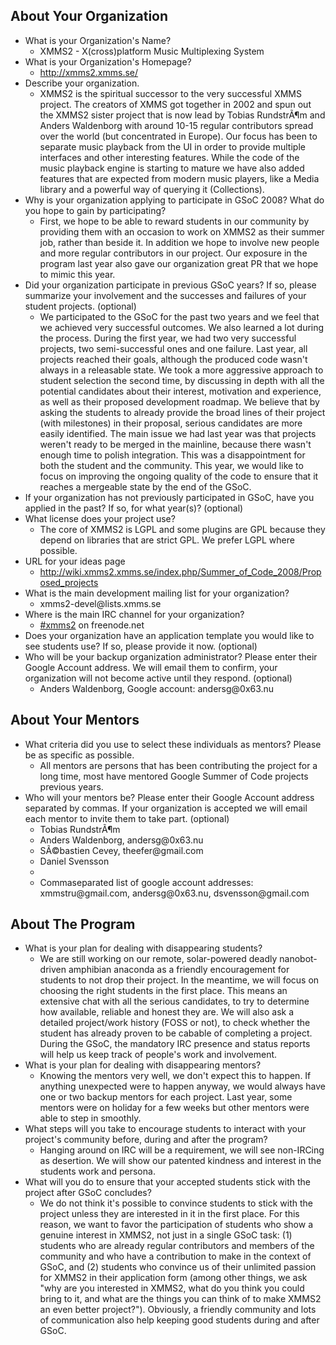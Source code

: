 == About Your Organization ==
* What is your Organization's Name?
** XMMS2 - X(cross)platform Music Multiplexing System
* What is your Organization's Homepage?
** http://xmms2.xmms.se/
* Describe your organization.
** XMMS2 is the spiritual successor to the very successful XMMS project. The creators of XMMS got together in 2002 and spun out the XMMS2 sister project that is now lead by Tobias RundstrÃ¶m and Anders Waldenborg with around 10-15 regular contributors spread over the world (but concentrated in Europe). Our focus has been to separate music playback from the UI in order to provide multiple interfaces and other interesting features. While the code of the music playback engine is starting to mature we have also added features that are expected from modern music players, like a Media library and a powerful way of querying it (Collections).
* Why is your organization applying to participate in GSoC 2008? What do you hope to gain by participating?
** First, we hope to be able to reward students in our community by providing them with an occasion to work on XMMS2 as their summer job, rather than beside it. In addition we hope to involve new people and more regular contributors in our project. Our exposure in the program last year also gave our organization great PR that we hope to mimic this year.
* Did your organization participate in previous GSoC years? If so, please summarize your involvement and the successes and failures of your student projects. (optional)
** We participated to the GSoC for the past two years and we feel that we achieved very successful outcomes. We also learned a lot during the process. During the first year, we had two very successful projects, two semi-successful ones and one failure. Last year, all projects reached their goals, although the produced code wasn't always in a releasable state. We took a more aggressive approach to student selection the second time, by discussing in depth with all the potential candidates about their interest, motivation and experience, as well as their proposed development roadmap. We believe that by asking the students to already provide the broad lines of their project (with milestones) in their proposal, serious candidates are more easily identified. The main issue we had last year was that projects weren't ready to be merged in the mainline, because there wasn't enough time to polish integration. This was a disappointment for both the student and the community. This year, we would like to focus on improving the ongoing quality of the code to ensure that it reaches a mergeable state by the end of the GSoC.
* If your organization has not previously participated in GSoC, have you applied in the past? If so, for what year(s)? (optional)
* What license does your project use?
** The core of XMMS2 is LGPL and some plugins are GPL because they depend on libraries that are strict GPL. We prefer LGPL where possible.
* URL for your ideas page
** http://wiki.xmms2.xmms.se/index.php/Summer_of_Code_2008/Proposed_projects
* What is the main development mailing list for your organization?
** xmms2-devel@lists.xmms.se
* Where is the main IRC channel for your organization?
** [irc://chat.freenode.net/xmms2 #xmms2] on freenode.net
* Does your organization have an application template you would like to see students use? If so, please provide it now. (optional)
* Who will be your backup organization administrator? Please enter their Google Account address. We will email them to confirm, your organization will not become active until they respond. (optional)
** Anders Waldenborg, Google account: andersg@0x63.nu

== About Your Mentors ==
* What criteria did you use to select these individuals as mentors? Please be as specific as possible.
** All mentors are persons that has been contributing the project for a long time, most have mentored Google Summer of Code projects previous years.
* Who will your mentors be? Please enter their Google Account address separated by commas. If your organization is accepted we will email each mentor to invite them to take part. (optional)
** Tobias RundstrÃ¶m
** Anders Waldenborg, andersg@0x63.nu
** SÃ©bastien Cevey, theefer@gmail.com
** Daniel Svensson
** <If you feel like doing some GSoC mentoring enter your name here>
** Commaseparated list of google account addresses: xmmstru@gmail.com, andersg@0x63.nu, dsvensson@gmail.com

== About The Program ==
* What is your plan for dealing with disappearing students?
** We are still working on our remote, solar-powered deadly nanobot-driven amphibian anaconda as a friendly encouragement for students to not drop their project. In the meantime, we will focus on choosing the right students in the first place. This means an extensive chat with all the serious candidates, to try to determine how available, reliable and honest they are. We will also ask a detailed project/work history (FOSS or not), to check whether the student has already proven to be cabable of completing a project. During the GSoC, the mandatory IRC presence and status reports will help us keep track of people's work and involvement.
* What is your plan for dealing with disappearing mentors?
** Knowing the mentors very well, we don't expect this to happen. If anything unexpected were to happen anyway, we would always have one or two backup mentors for each project. Last year, some mentors were on holiday for a few weeks but other mentors were able to step in smoothly.
* What steps will you take to encourage students to interact with your project's community before, during and after the program?
** Hanging around on IRC will be a requirement, we will see non-IRCing as desertion. We will show our patented kindness and interest in the students work and persona.
* What will you do to ensure that your accepted students stick with the project after GSoC concludes?
** We do not think it's possible to convince students to stick with the project unless they are interested in it in the first place. For this reason, we want to favor the participation of students who show a genuine interest in XMMS2, not just in a single GSoC task: (1) students who are already regular contributors and members of the community and who have a contribution to make in the context of GSoC, and (2) students who convince us of their unlimited passion for XMMS2 in their application form (among other things, we ask "why are you interested in XMMS2, what do you think you could bring to it, and what are the things you can think of to make XMMS2 an even better project?"). Obviously, a friendly community and lots of communication also help keeping good students during and after GSoC.